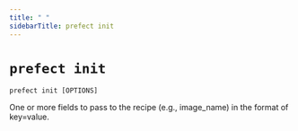 ```yaml
---
title: " "
sidebarTitle: prefect init
---
```


# `prefect init`



```command
prefect init [OPTIONS]
```



<Info>

</Info>






<AccordionGroup>




<Accordion title="Options" defaultOpen>

<ResponseField name="--name">
    
</ResponseField>

<ResponseField name="--recipe">
    
</ResponseField>

<ResponseField name="-f">
    One or more fields to pass to the recipe (e.g., image_name) in the format of key=value.
</ResponseField>

</Accordion>

</AccordionGroup>
